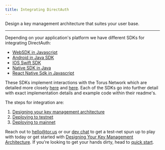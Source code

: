```yaml
---
title: Integrating DirectAuth
---
```


Design a key management architecture that suites your user base.

---

Depending on your application's platform we have different SDKs for integrating
DirectAuth:

- [WebSDK in Javascript](https://github.com/torusresearch/torus-direct-web-sdk)
- [Android in Java SDK](https://github.com/torusresearch/torus-direct-android-sdk)
- [IOS Swift SDK](https://github.com/torusresearch/torus-direct-swift-sdk)
- [Native SDK in Java](https://github.com/torusresearch/torus-utils-java)
- [React Native Sdk in Javascript](https://github.com/torusresearch/torus-direct-react-native-sdk)

These SDKs implement interactions with the Torus Network which are detailed more
closely
[here](https://medium.com/toruslabs/key-assignments-resolution-and-retrieval-afb984500612)
and
[here](../../how-torus-works/system-architecture#verifiers-and-key-retrieval).
Each of the SDKs go into further detail with exact implementation details and
example code within their readme's.

The steps for integration are:

1. [Designing your key management architecture](./#designing-your-key-management-architecture)
2. [Deploying to testnet](deploying-on-the-torus-network)
3. [Deploying to mainnet](deploying-on-the-torus-network)

Reach out to hello@tor.us or our [dev chat](https://t.me/torusdev) to get a
test-net spun up to play with today or get started with
[Designing Your Key Management Architecture](designing-your-key-management-architecture).
If you're looking to get your hands dirty, head to
[quick start](../quick-start).
